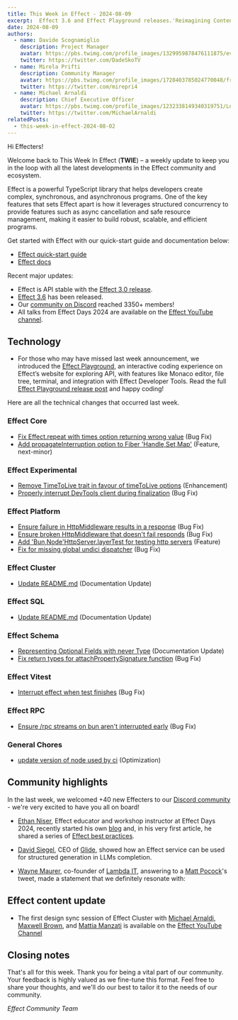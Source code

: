 ```yaml
---
title: This Week in Effect - 2024-08-09
excerpt:  Effect 3.6 and Effect Playground releases.'Reimagining Contentlayer' ep. 3 by Maxwell Brown and Tim Smart. 'Effect Cluster' ep.1 by Michael Arnaldi, Maxwell Brown and Mattia Manzati. 
date: 2024-08-09
authors:
  - name: Davide Scognamiglio
    description: Project Manager
    avatar: https://pbs.twimg.com/profile_images/1329959878476111875/evHG8VX6_400x400.jpg
    twitter: https://twitter.com/DadeSkoTV
  - name: Mirela Prifti
    description: Community Manager
    avatar: https://pbs.twimg.com/profile_images/1728403785024770048/frKphayT_400x400.jpg
    twitter: https://twitter.com/mirepri4
  - name: Michael Arnaldi
    description: Chief Executive Officer
    avatar: https://pbs.twimg.com/profile_images/1232338149340319751/Ln9nNWyk_400x400.jpg
    twitter: https://twitter.com/MichaelArnaldi
relatedPosts:
  - this-week-in-effect-2024-08-02
---
```


Hi Effecters! 

Welcome back to This Week In Effect (**TWIE**) – a weekly update to keep you in the loop with all the latest developments in the Effect community and ecosystem.

Effect is a powerful TypeScript library that helps developers create complex, synchronous, and asynchronous programs. One of the key features that sets Effect apart is how it leverages structured concurrency to provide features such as async cancellation and safe resource management, making it easier to build robust, scalable, and efficient programs.

Get started with Effect with our quick-start guide and documentation below:

- [Effect quick-start guide](/docs/quickstart)
- [Effect docs](/docs/introduction)

Recent major updates:

- Effect is API stable with the [Effect 3.0 release](https://effect.website/blog/effect-3.0).
- [Effect 3.6](https://effect.website/blog/effect-3.6) has been released.
- Our [community on Discord](https://discord.gg/effect-ts) reached 3350+ members!
- All talks from Effect Days 2024 are available on the [Effect YouTube channel](https://www.youtube.com/@effect-ts).


## Technology

+ For those who may have missed last week announcement, we introduced the [Effect Playground](https://effect.website/play), an interactive coding experience on Effect’s website for exploring API, with features like Monaco editor, file tree, terminal, and integration with Effect Developer Tools. Read the full [Effect Playground release post](https://effect.website/blog/playground-release) and happy coding!
<YouTube url="https://www.youtube.com/embed/zrMY9r9CRoc?si=UzeFoqTLv0Bx4441" />

Here are all the technical changes that occurred last week.

### Effect Core
+ [Fix Effect.repeat with times option returning wrong value](https://github.com/Effect-TS/effect/pull/3405) (Bug Fix)
+ [Add propagateInterruption option to Fiber 'Handle,Set,Map'](https://github.com/Effect-TS/effect/pull/3407) (Feature, next-minor)

### Effect Experimental
+ [Remove TimeToLive trait in favour of timeToLive options](https://github.com/Effect-TS/effect/pull/3417) (Enhancement)
+ [Properly interrupt DevTools client during finalization](https://github.com/Effect-TS/effect/pull/3420) (Bug Fix)

### Effect Platform
+ [Ensure failure in HttpMiddleware results in a response](https://github.com/Effect-TS/effect/pull/3408) (Bug Fix)
+ [Ensure broken HttpMiddleware that doesn't fail responds](https://github.com/Effect-TS/effect/pull/3414) (Bug Fix)
+ [Add 'Bun,Node'HttpServer.layerTest for testing http servers](https://github.com/Effect-TS/effect/pull/3409) (Feature)
+ [Fix for missing global undici dispatcher](https://github.com/Effect-TS/effect/pull/3428) (Bug Fix)

### Effect Cluster
+ [Update README.md](https://github.com/Effect-TS/effect/pull/3434) (Documentation Update)

### Effect SQL
+ [Update README.md](https://github.com/Effect-TS/effect/pull/3401) (Documentation Update)

### Effect Schema
+ [Representing Optional Fields with never Type](https://github.com/Effect-TS/effect/pull/3419) (Documentation Update)
+ [Fix return types for attachPropertySignature function](https://github.com/Effect-TS/effect/pull/3430) (Bug Fix)

### Effect Vitest
+ [Interrupt effect when test finishes](https://github.com/Effect-TS/effect/pull/3416) (Bug Fix)

### Effect RPC
+ [Ensure /rpc streams on bun aren't interrupted early](https://github.com/Effect-TS/effect/pull/3426) (Bug Fix)

### General Chores
+ [update version of node used by ci](https://github.com/Effect-TS/effect/pull/3402) (Optimization)


## Community highlights

In the last week, we welcomed +40 new Effecters to our [Discord community](https://discord.gg/effect-ts) - we're very excited to have you all on board! 

+ [Ethan Niser](https://x.com/ethanniser), Effect educator and workshop instructor at Effect Days 2024, recently started his own [blog](https://ethanniser.dev/) and, in his very first article, he shared a series of [Effect best practices](https://ethanniser.dev/blog/effect-best-practices/).
<Tweet id="1819537530393710839" />

+ [David Siegel](https://x.com/dvdsgl), CEO of [Glide](https://www.glideapps.com/), showed how an Effect service can be used for structured generation in LLMs completion. 
<Tweet id="1821000372317794653" />

+ [Wayne Maurer](https://x.com/waynemaurer), co-founder of [Lambda IT](https://x.com/Lambda_IT), answering to a [Matt Pocock](https://x.com/mattpocockuk)'s tweet, made a statement that we definitely resonate with:
<Tweet id="1819326023885877440" />

## Effect content update

+ The first design sync session of Effect Cluster with [Michael Arnaldi](https://x.com/MichaelArnaldi), [Maxwell Brown](https://x.com/imax153), and [Mattia Manzati](https://x.com/MattiaManzati) is available on the [Effect YouTube Channel](https://www.youtube.com/@effect-ts)
<YouTube url="https://www.youtube.com/embed/8AhJNkTpA1w?si=tHLRA59kNaMbQIhA" />


## Closing notes

That's all for this week. Thank you for being a vital part of our community. Your feedback is highly valued as we fine-tune this format. Feel free to share your thoughts, and we'll do our best to tailor it to the needs of our community.

_Effect Community Team_
